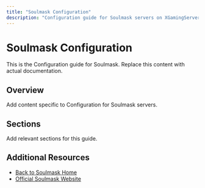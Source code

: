 ```yaml
---
title: "Soulmask Configuration"
description: "Configuration guide for Soulmask servers on XGamingServer"
---
```


# Soulmask Configuration

This is the Configuration guide for Soulmask. Replace this content with actual documentation.

## Overview

Add content specific to Configuration for Soulmask servers.

## Sections

Add relevant sections for this guide.

## Additional Resources

- [Back to Soulmask Home](./index)
- [Official Soulmask Website](https://example.com)
